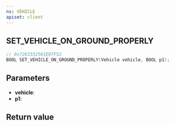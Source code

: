 ```yaml
---
ns: VEHICLE
apiset: client
---
```

## SET_VEHICLE_ON_GROUND_PROPERLY

```c
// 0x7263332501E07F52
BOOL SET_VEHICLE_ON_GROUND_PROPERLY(Vehicle vehicle, BOOL p1);
```


## Parameters
* **vehicle**:
* **p1**:

## Return value